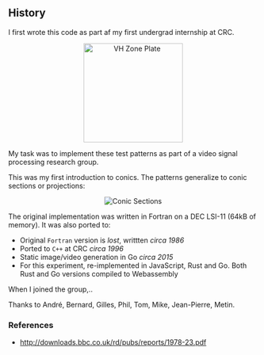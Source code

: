 

## History

I first wrote this code as part af my first undergrad internship at CRC.

<center>
  <img width='200' src="/img/vh-zone.png" alt='VH Zone Plate'></img>
</center>

My task was to implement these test patterns as part of a video signal processing research group.


This was my first introduction to conics. The patterns generalize to conic sections or projections:

<center>
  <img src="/img/conic-eqn.gif" alt='Conic Sections'></img>
</center>

The original implementation was written in Fortran on a DEC LSI-11 (64kB of memory).
It was also ported to:
- Original `Fortran` version is *lost*, writtten *circa 1986*
- Ported to `C++` at CRC *circa 1996*
- Static image/video generation in Go *circa 2015*
- For this experiment, re-implemented in JavaScript, Rust and Go. 
Both Rust and Go versions compiled to Webassembly

When I joined the group,..

Thanks to André, Bernard, Gilles, Phil, Tom, Mike, Jean-Pierre, Metin.

### References

- <http://downloads.bbc.co.uk/rd/pubs/reports/1978-23.pdf>